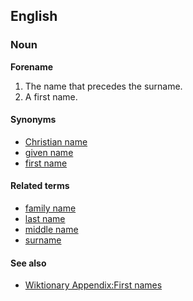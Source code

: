 ==English==
===Noun===
'''Forename'''

#The name that precedes the surname.
#A first name.

====Synonyms====
*[[Christian name]]
*[[given name]]
*[[first name]]

====Related terms====
*[[family name]]
*[[last name]]
*[[middle name]]
*[[surname]]

====See also====
* [[Wiktionary Appendix:First names]]